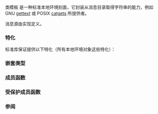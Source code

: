 {{cpp/title|messages}}
{{cpp/locale/messages/navbar}}
{{ddcl|header=locale|
template&lt; class CharT &gt;
class messages;
}}

类模板 {{tt|std::messages}} 是一种标准本地环境刻面，它封装从消息目录取得字符串的能力，例如 GNU [http://www.gnu.org/s/gettext/ gettext] 或 POSIX [http://pubs.opengroup.org/onlinepubs/9699919799/functions/catgets.html catgets] 所提供者。

消息源由实现定义。

{{inheritance diagram/std-messages}}

===特化===
标准库保证提供以下特化（所有本地环境对象{{rlp|locale|都需要实现}}这些特化）：
{{dsc begin}}
{{dsc header|locale}}
{{dsc|{{c/core|std::messages&lt;char&gt;}}|访问窄字符串消息目录}}
{{dsc|{{c/core|std::messages&lt;wchar_t&gt;}}|访问宽字符串消息目录}}
{{dsc end}}

===嵌套类型===
{{dsc begin}}
{{dsc hitem|类型|定义}}
{{dsc|{{tt|char_type}}|{{tt|CharT}}}}
{{dsc|{{tt|string_type}}|{{c/core|std::basic_string&lt;CharT&gt;}}}}
{{dsc end}}

{{cpp/locale/facet data members}}

===成员函数===
{{dsc begin}}
{{dsc mem ctor|cpp/locale/messages/messages|构造新的 {{tt|messages}} 刻面}}
{{dsc prot mem dtor|cpp/locale/messages/~messages|析构 {{tt|messages}} 刻面}}
{{dsc inc|cpp/locale/messages/dsc open}}
{{dsc inc|cpp/locale/messages/dsc get}}
{{dsc inc|cpp/locale/messages/dsc close}}
{{dsc end}}

===受保护成员函数===
{{dsc begin}}
{{dsc inc|cpp/locale/messages/dsc do_open}}
{{dsc inc|cpp/locale/messages/dsc do_get}}
{{dsc inc|cpp/locale/messages/dsc do_close}}
{{dsc end}}

{{cpp/locale/messages_base/inherit}}

===参阅===
{{dsc begin}}
{{dsc inc|cpp/locale/dsc messages_base}}
{{dsc inc|cpp/locale/dsc messages_byname}}
{{dsc end}}

{{langlinks|de|en|es|fr|it|ja|pt|ru}}
